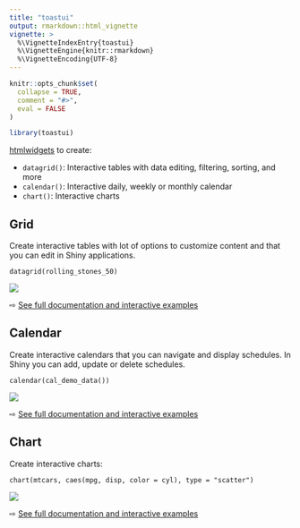 ```yaml
---
title: "toastui"
output: rmarkdown::html_vignette
vignette: >
  %\VignetteIndexEntry{toastui}
  %\VignetteEngine{knitr::rmarkdown}
  %\VignetteEncoding{UTF-8}
---
```


```r
knitr::opts_chunk$set(
  collapse = TRUE,
  comment = "#>",
  eval = FALSE
)
```

```r
library(toastui)
```

[htmlwidgets](https://www.htmlwidgets.org/) to create:

* `datagrid()`: Interactive tables with data editing, filtering, sorting, and more
* `calendar()`: Interactive daily, weekly or monthly calendar
* `chart()`: Interactive charts


## Grid

Create interactive tables with lot of options to customize content and that you can edit in Shiny applications.

```
datagrid(rolling_stones_50)
```

![](figures/grid.png)

&#8680; [See full documentation and interactive examples](https://dreamrs.github.io/toastui/articles/extras/grid.html)



## Calendar

Create interactive calendars that you can navigate and display schedules. In Shiny you can add, update or delete schedules.

```
calendar(cal_demo_data())
```

![](figures/calendar.png)

&#8680; [See full documentation and interactive examples](https://dreamrs.github.io/toastui/articles/extras/calendar.html)



## Chart

Create interactive charts:

```
chart(mtcars, caes(mpg, disp, color = cyl), type = "scatter")
```

![](figures/chart.png)

&#8680; [See full documentation and interactive examples](https://dreamrs.github.io/toastui/articles/extras/chart.html)

